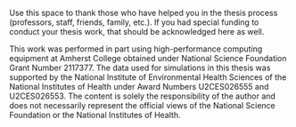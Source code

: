 Use this space to thank those who have helped you in the thesis process (professors, staff, friends, family, etc.). If you had special funding to conduct your thesis work, that should be acknowledged here as well.

<!-- - Prof. Wagaman, Alex, Shu-Min, Prof. Nguyen, Doug -->
<!-- - Profs Bailey, Donges, Horton -->

This work was performed in part using high-performance computing equipment at Amherst College obtained under National Science Foundation Grant Number 2117377. The data used for simulations in this thesis was supported by the National Institute of Environmental Health Sciences of the National Institutes of Health under Award Numbers U2CES026555 and U2CES026553. The content is solely the responsibility of the author and does not necessarily represent the official views of the National Science Foundation or the National Institutes of Health.


